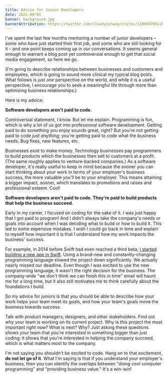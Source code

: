 ```yaml
---
title: Advice for Junior Developers
date: 2021-06-01
banner: background.jpg
bannerAttribution: https://twitter.com/CloudyConway/status/1399497051264667649
---
```


I've spent the last few months mentoring a number of junior developers – some who have just started their first job, and some who are still looking for it – and one point keeps coming up in our conversations. It seems general enough to warrant a blog post yet controversial enough to get that social media engagement, so here we go.

(I'm going to describe relationships between businesses and customers and employees, which is going to sound more clinical my typical blog posts. What follows is just _one_ perspective on the world, and while it is a useful perspective, I encourage you to seek a meaningful life through more than optimizing business relationships.)

Here is my advice:

**Software developers aren't paid to code.**

Controversial statement, I know. But let me explain. Programming is fun, which is why a lot of us got into professional software development. Getting paid to do something you enjoy sounds great, right? But you're not getting paid to code _just anything_; you're getting paid to code what the business needs. Bug fixes, new features, etc.

Businesses exist to make money. Technology businesses pay programmers to build products which the businesses then sell to customers at a profit. (The same roughly applies to venture-backed companies.) As a software developer, it's really useful to keep in mind because the sooner you can start thinking about your work in terms of your employer's business success, the more valuable you'll be to your employer. This means attaining a bigger impact, sooner, which translates to promotions and raises and professional esteem. Cool!

**Software developers aren't paid to code. They're paid to build products that help the business succeed.**

Early in my career, I focused on coding for the sake of it. I was just happy that I got paid to program! And I didn't always take the company's needs or goals into account when I was deciding what to build or how to build it. This led to some expensive mistakes. I wish I could go back in time and explain to myself how important it is that I understand how my work impacts the business' success.

For example, in 2014 before Swift had even reached a third beta, [I started building a new app in Swift](https://artsy.github.io/blog/2014/11/13/eidolon-retrospective/). Using a brand-new and constantly-changing programming language slowed the project down significantly. We actually nearly missed our deadline. Even though _I_ was excited to use the new programming language, it wasn't the right decision for the business. The company-wide "we don't think we can finish this in time" email will haunt me for a long time, but it also still motivates me to think carefully about the foundations I build.

So my advice for juniors is that you should be able to describe how your work helps your team meet its goals, and how your team's goals move the business towards success.

Talk with product managers, designers, and other stakeholders. Find out why your team is working on its current project. Why is _this_ project the most important _right now_? What is next? Why? Just asking these questions shows your team that you're interested in something bigger than just coding; it shows that you're interested in helping the company succeed, which is what matters most to the company.

I'm not saying you shouldn't be excited to code. Hang on to that excitement, **do not let go of it**. What I'm saying is that if you understand your employer's business, then you can identify the overlaps between "doing cool computer programming" and "providing business value." It's a win-win!
